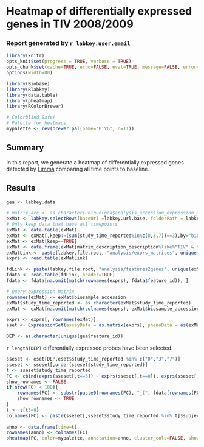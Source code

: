# Heatmap of differentially expressed genes in TIV 2008/2009
### Report generated by `r labkey.user.email`

```r
library(knitr)
opts_knit$set(progress = TRUE, verbose = TRUE)
opts_chunk$set(cache=TRUE, echo=FALSE, eval=TRUE, message=FALSE, error=TRUE, dev="png", fig.width=10, fig.height=8, dpi=120, fig.align="center")
options(width=80)
```

```r
library(Biobase)
library(Rlabkey)
library(data.table)
library(pheatmap)
library(RColorBrewer)
```

```r
# Colorblind Safe!
# Palette for heatmaps
mypalette <- rev(brewer.pal(name="PiYG", n=11))
```

## Summary

In this report, we generate a heatmap of differentially expressed genes detected by <a href="http://www.bioconductor.org/packages/2.12/bioc/html/limma.html" target="_blank">Limma</a> comparing all time points to baseline.
<br />

## Results

```r
gea <- labkey.data
```

```r
# matrix_acc <- as.character(unique(gea$analysis_accession_expression_matrix_accession_expression_matrix_accession))
exMat <- labkey.selectRows(baseUrl =labkey.url.base, folderPath = labkey.url.path, schemaName = "study", queryName = "gene_expression_matrices", colFilter=makeFilter( c('expression_matrix_accession', 'IN', "EXPM0001") ), colNameOpt="rname")
# Only keep data that have all timepoints
exMat <- data.table(exMat)
exMat <- exMat[,keep:=(sum(study_time_reported%in%c(0,3,7))==3),by="biosample_accession_name,subject_accession"]
exMat <- exMat[keep==TRUE]
exMat <- data.frame(exMat[matrix_description_description%like%"TIV" & matrix_description_description%like%"2009"])
exMatLink <- paste(labkey.file.root, "analysis/exprs_matrices", unique(exMat$file_info_name), sep="/")
exprs <- read.table(exMatLink)
```

```r
fdLink <- paste(labkey.file.root, "analysis/features2genes", unique(exMat$feature_mapping_file), sep="/")
fdata <- read.table(fdLink, header=TRUE)
fdata <- fdata[na.omit(match(rownames(exprs), fdata$feature_id)), ]
```

```r
# Query expression matrix
rownames(exMat) <- exMat$biosample_accession
exMat$study_time_reported <- as.character(exMat$study_time_reported)
exMat <- exMat[na.omit(match(colnames(exprs), exMat$biosample_accession)),]
```

```r
exprs <- exprs[, rownames(exMat)]
eset <- ExpressionSet(assayData = as.matrix(exprs), phenoData = as(exMat, "AnnotatedDataFrame"), featureData = as(fdata, "AnnotatedDataFrame"))
```

```r
DEP <- as.character(unique(gea$feature_id))
```

`r length(DEP)` differentially expressed probes have been selected.

```r
sseset <- eset[DEP,eset$study_time_reported %in% c("0","3","7")]
sseset <- sseset[,order(sseset$study_time_reported)]
t <- sseset$study_time_reported
FC <- cbind(exprs(sseset[,t==3]) - exprs(sseset[,t==0]), exprs(sseset[,t==7]) - exprs(sseset[,t==0]))
show_rownames <- FALSE
if(nrow(FC) < 100){
	rownames(FC) <- substr(paste0(rownames(FC), "_(", fdata[rownames(FC), "gene_symbol"], ")"),1,30)
    show_rownames <- TRUE
}
t <- t[t!=0]
colnames(FC) <- paste(sseset[,sseset$study_time_reported %in% t]$subject_accession, t, sep="_")
   
anno <- data.frame(time=t)
rownames(anno) <- colnames(FC)
pheatmap(FC, color=mypalette, annotation=anno, cluster_cols=FALSE, show_colnames=FALSE, show_rownames=show_rownames, breaks = seq(-3, 3, length.out = length(mypalette) + 1), fontsize = 8, fonsize_row=2)
```
